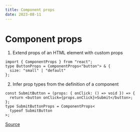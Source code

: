 ```yaml
---
title: Component props
date: 2023-08-11
---
```


# Component props

1. Extend props of an HTML element with custom props

```
import { ComponentProps } from "react";
type ButtonProps = ComponentProps<"button"> & {
  size: "small" | "default"
};
```

2. Infer prop types from the definition of a component

```
const SubmitButton = (props: { onClick: () => void }) => {
  return <button onClick={props.onClick}>Submit</button>;
};
type SubmitButtonProps = ComponentProps<
  typeof SubmitButton
>;
```

[Source](https://www.totaltypescript.com/react-component-props-type-helper)
